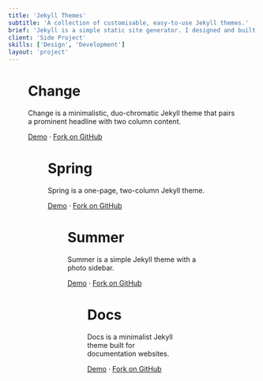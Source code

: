 ```yaml
---
title: 'Jekyll Themes'
subtitle: 'A collection of customisable, easy-to-use Jekyll themes.'
brief: 'Jekyll is a simple static site generator. I designed and built these Jekyll themes when I still hosted my personal websites on GitHub Pages. They are optimised for speed and ease of use.'
client: 'Side Project'
skills: ['Design', 'Development']
layout: 'project'
---
```



<Figure
  image={{
    ...require(`./change.jpg?resize&sizes[]=400&sizes[]=800&sizes[]=1200&sizes[]=2400`),
    colors: require(`./change.jpg?lqip-colors`),
    alt: 'Screenshot of the Change Jekyll theme'
  }}
  align={Figure.FULL}
/>

# Change

Change is a minimalistic, duo-chromatic Jekyll theme that pairs a prominent headline with two column content.

[Demo](https://madebyconnor.github.io/change/) · [Fork on GitHub](https://github.com/madebyconnor/change)

<Figure
  image={{
    ...require(`./spring.jpg?resize&sizes[]=400&sizes[]=800&sizes[]=1200&sizes[]=2400`),
    colors: require(`./spring.jpg?lqip-colors`),
    alt: 'Screenshot of the Spring Jekyll theme'
  }}
  align={Figure.FULL}
/>

# Spring

Spring is a one-page, two-column Jekyll theme.

[Demo](https://madebyconnor.github.io/spring/) · [Fork on GitHub](https://github.com/madebyconnor/spring)

<Figure
  image={{
    ...require(`./summer.jpg?resize&sizes[]=400&sizes[]=800&sizes[]=1200&sizes[]=2400`),
    colors: require(`./summer.jpg?lqip-colors`),
    alt: 'Screenshot of the Summer Jekyll theme'
  }}
  align={Figure.FULL}
/>

# Summer

Summer is a simple Jekyll theme with a photo sidebar.

[Demo](https://madebyconnor.github.io/summer/) · [Fork on GitHub](https://github.com/madebyconnor/summer)

<Figure
  image={{
    ...require(`./docs.jpg?resize&sizes[]=400&sizes[]=800&sizes[]=1200&sizes[]=2400`),
    colors: require(`./docs.jpg?lqip-colors`),
    alt: 'Screenshot of the Docs Jekyll theme'
  }}
  align={Figure.FULL}
/>

# Docs

Docs is a minimalist Jekyll theme built for documentation websites.

[Demo](https://madebyconnor.github.io/docs/) · [Fork on GitHub](https://github.com/madebyconnor/docs)
